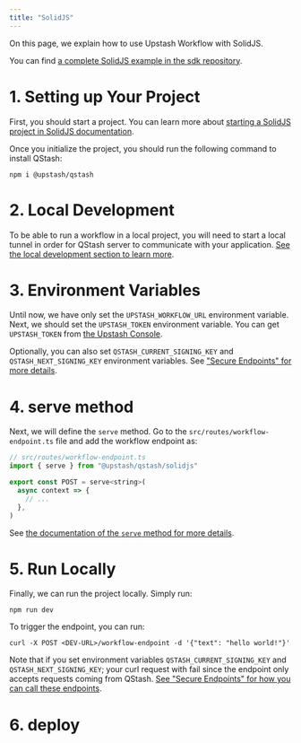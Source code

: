 ```yaml
---
title: "SolidJS"
---
```


On this page, we explain how to use Upstash Workflow with SolidJS.

You can find [a complete SolidJS example in the sdk repository](https://github.com/upstash/qstash-js/tree/main/examples/workflow/solidjs).

# 1. Setting up Your Project

First, you should start a project. You can learn more about [starting a SolidJS project in SolidJS documentation](https://www.solidjs.com/guides/getting-started).

Once you initialize the project, you should run the following command to install QStash:

```
npm i @upstash/qstash
```

# 2. Local Development

To be able to run a workflow in a local project, you will need to start a local tunnel in order for QStash server to communicate with your application. [See the local development section to learn more](/qstash/workflows/howto/local-development).

# 3. Environment Variables

Until now, we have only set the `UPSTASH_WORKFLOW_URL` environment variable. Next, we should set the `UPSTASH_TOKEN` environment variable. You can get `UPSTASH_TOKEN` from [the Upstash Console](https://console.upstash.com/).

Optionally, you can also set `QSTASH_CURRENT_SIGNING_KEY` and `QSTASH_NEXT_SIGNING_KEY` environment variables. See ["Secure Endpoints" for more details](/qstash/workflows/howto/security).

# 4. serve method

Next, we will define the `serve` method. Go to the `src/routes/workflow-endpoint.ts` file and add the workflow endpoint as:

```javascript
// src/routes/workflow-endpoint.ts
import { serve } from "@upstash/qstash/solidjs"

export const POST = serve<string>(
  async context => {
    // ...
  },
)
```

See [the documentation of the `serve` method for more details](/qstash/workflows/basics/serve).

# 5. Run Locally

Finally, we can run the project locally. Simply run:

```
npm run dev
```

To trigger the endpoint, you can run:

```
curl -X POST <DEV-URL>/workflow-endpoint -d '{"text": "hello world!"}'
```

Note that if you set environment variables `QSTASH_CURRENT_SIGNING_KEY` and `QSTASH_NEXT_SIGNING_KEY`; your curl request with fail since the endpoint only accepts requests coming from QStash. [See "Secure Endpoints" for how you can call these endpoints](/qstash/workflows/howto/security).

# 6. deploy
